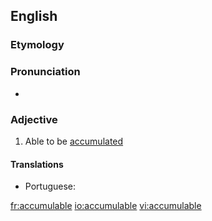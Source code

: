 ==English==

===Etymology===
{{suffix|accumulate|able|lang=en}}

===Pronunciation===
* {{a|US}} {{IPA|/ə.ˈkjum.jə.lə.bəl/|lang=en}}

===Adjective===
{{en-adj}}
# Able to be [[accumulated]]

====Translations====
{{trans-top|able to be accumulated}}
* Portuguese: {{t|pt|acumulável}}
{{trans-mid}}
{{trans-bottom}}

[[fr:accumulable]]
[[io:accumulable]]
[[vi:accumulable]]